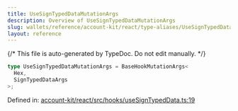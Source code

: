 ```yaml
---
title: UseSignTypedDataMutationArgs
description: Overview of UseSignTypedDataMutationArgs
slug: wallets/reference/account-kit/react/type-aliases/UseSignTypedDataMutationArgs
layout: reference
---
```


{/* This file is auto-generated by TypeDoc. Do not edit manually. */}

```ts
type UseSignTypedDataMutationArgs = BaseHookMutationArgs<
  Hex,
  SignTypedDataArgs
>;
```

Defined in: [account-kit/react/src/hooks/useSignTypedData.ts:19](https://github.com/alchemyplatform/aa-sdk/blob/17aad1f572375d42a06c7e3238078a88a435d459/account-kit/react/src/hooks/useSignTypedData.ts#L19)

